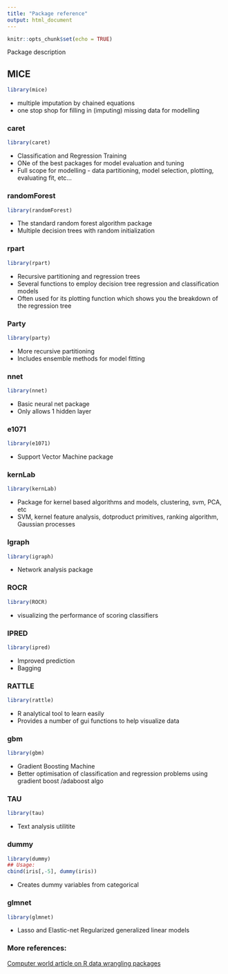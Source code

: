 ```yaml
---
title: "Package reference"
output: html_document
---
```


```r
knitr::opts_chunk$set(echo = TRUE)
```

Package description 

## MICE
```r
library(mice)
```
* multiple imputation by chained equations
* one stop shop for filling in (imputing) missing data for modelling

### caret
```r
library(caret)
```
* Classification and Regression Training
* ONe of the best packages for model evaluation and tuning
* Full scope for modelling - data partitioning, model selection, plotting, evaluating fit, etc...

### randomForest
```r
library(randomForest)
```
* The standard random forest algorithm package
* Multiple decision trees with random initialization

### rpart
```r
library(rpart)
```
* Recursive partitioning and regression trees
* Several functions to employ decision tree regression and classification models
* Often used for its plotting function which shows you the breakdown of the regression tree

### Party
```r
library(party)
```
* More recursive partitioning
* Includes ensemble methods for model fitting

### nnet
```r
library(nnet)
```
* Basic neural net package
* Only allows 1 hidden layer

### e1071
```r
library(e1071)
```
* Support Vector Machine package

### kernLab
```r
library(kernLab)
```
* Package for kernel based algorithms and models, clustering, svm, PCA, etc
* SVM, kernel feature analysis, dotproduct primitives, ranking algorithm, Gaussian processes

### Igraph
```r
library(igraph)
```
* Network analysis package

### ROCR
```r
library(ROCR)
```
* visualizing the performance of scoring classifiers

### IPRED
```r
library(ipred)
```
* Improved prediction
* Bagging

### RATTLE
```r
library(rattle)
```
* R analytical tool to learn easily
* Provides a number of gui functions to help visualize data

### gbm
```r
library(gbm)
```
* Gradient Boosting Machine
* Better optimisation of classification and regression problems using gradient boost /adaboost algo

### TAU
```r
library(tau)
```
* Text analysis utilitite

### dummy
```r
library(dummy)
## Usage:
cbind(iris[,-5], dummy(iris))
```
* Creates dummy variables from categorical

### glmnet
```r
library(glmnet)
```
* Lasso and Elastic-net Regularized generalized linear models

### More references:
[Computer world article on R data wrangling packages](http://www.computerworld.com/article/2921176/business-intelligence/great-r-packages-for-data-import-wrangling-visualization.html)